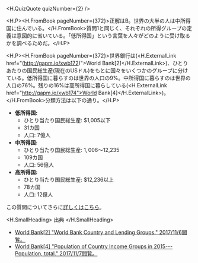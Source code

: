 
<H.QuizQuote quizNumber={2} />

<H.P><H.FromBook pageNumber={372}>正解はB。世界の大半の人は中所得国に住んでいる。</H.FromBook>質問1と同じく、それぞれの所得グループの定義は意図的に省いている。「低所得国」という言葉を人々がどのように受け取るかを調べるためだ。</H.P>

<H.P><H.FromBook pageNumber={372}>世界銀行は(<H.ExternalLink href="(http://gapm.io/xwb172)">World Bank[2]</H.ExternalLink>)、ひとりあたりの国民総生産(現在のUSドル)をもとに国々をいくつかのグループに分けている。低所得国に暮らすのは世界の人口の9%。中所得国に暮らすのは世界の人口の76%。残りの16%は高所得国に暮らしている(<H.ExternalLink href="http://gapm.io/xwb174">World Bank[4]</H.ExternalLink>)。</H.FromBook>分類方法は以下の通り。</H.P>

- **低所得国:**
    - ひとり当たり国民総生産: $1,005以下
    - 31カ国
    - 人口: 7億人
- **中所得国:**
    - ひとり当たり国民総生産: $1,006〜$12,235
    - 109カ国
    - 人口: 56億人
- **高所得国:**
    - ひとり当たり国民総生産: $12,236以上
    - 78カ国
    - 人口: 12億人

この質問についてさらに[詳しくはこちら](http://gapm.io/q2)。

<H.SmallHeading>
  出典
</H.SmallHeading>

- [World Bank[2] "World Bank Country and Lending Groups." 2017/11/6閲覧。](http://www.gapm.io/xwb172)
- [World Bank[4] "Population of Country Income Groups in 2015---Population, total." 2017/11/7閲覧。](http://www.gapm.io/xwb174)